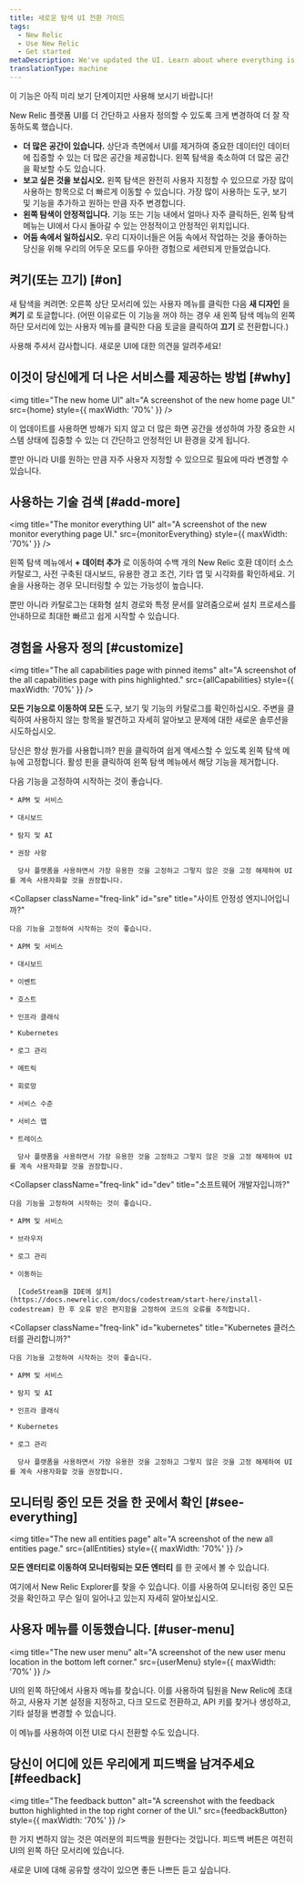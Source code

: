 ```yaml
---
title: 새로운 탐색 UI 전환 가이드
tags:
  - New Relic
  - Use New Relic
  - Get started
metaDescription: We've updated the UI. Learn about where everything is now.
translationType: machine
---
```








<Callout title="시사">
  이 기능은 아직 미리 보기 단계이지만 사용해 보시기 바랍니다!
</Callout>

New Relic 플랫폼 UI를 더 간단하고 사용자 정의할 수 있도록 크게 변경하여 더 잘 작동하도록 했습니다.

* **더 많은 공간이 있습니다.** 상단과 측면에서 UI를 제거하여 중요한 데이터인 데이터에 집중할 수 있는 더 많은 공간을 제공합니다. 왼쪽 탐색을 축소하여 더 많은 공간을 확보할 수도 있습니다.
* **보고 싶은 것을 보십시오.** 왼쪽 탐색은 완전히 사용자 지정할 수 있으므로 가장 많이 사용하는 항목으로 더 빠르게 이동할 수 있습니다. 가장 많이 사용하는 도구, 보기 및 기능을 추가하고 원하는 만큼 자주 변경합니다.
* **왼쪽 탐색이 안정적입니다.** 기능 또는 기능 내에서 얼마나 자주 클릭하든, 왼쪽 탐색 메뉴는 UI에서 다시 돌아갈 수 있는 안정적이고 안정적인 위치입니다.
* **어둠 속에서 일하십시오.** 우리 디자이너들은 어둠 속에서 작업하는 것을 좋아하는 당신을 위해 우리의 어두운 모드를 우아한 경험으로 세련되게 만들었습니다.

## 켜기(또는 끄기) [#on]

새 탐색을 켜려면: 오른쪽 상단 모서리에 있는 사용자 메뉴를 클릭한 다음 **새 디자인** 을 **켜기** 로 토글합니다. (어떤 이유로든 이 기능을 꺼야 하는 경우 새 왼쪽 탐색 메뉴의 왼쪽 하단 모서리에 있는 사용자 메뉴를 클릭한 다음 토글을 클릭하여 **끄기** 로 전환합니다.)

사용해 주셔서 감사합니다. 새로운 UI에 대한 의견을 알려주세요!

## 이것이 당신에게 더 나은 서비스를 제공하는 방법 [#why]

<img
  title="The new home UI"
  alt="A screenshot of the new home page UI."
  src={home}
  style={{ maxWidth: '70%' }}
/>

이 업데이트를 사용하면 방해가 되지 않고 더 많은 화면 공간을 생성하여 가장 중요한 시스템 상태에 집중할 수 있는 더 간단하고 안정적인 UI 환경을 갖게 됩니다.

뿐만 아니라 UI를 원하는 만큼 자주 사용자 지정할 수 있으므로 필요에 따라 변경할 수 있습니다.

## 사용하는 기술 검색 [#add-more]

<img
  title="The monitor everything UI"
  alt="A screenshot of the new monitor everything page UI."
  src={monitorEverything}
  style={{ maxWidth: '70%' }}
/>

왼쪽 탐색 메뉴에서 **+ 데이터 추가** 로 이동하여 수백 개의 New Relic 호환 데이터 소스 카탈로그, 사전 구축된 대시보드, 유용한 경고 조건, 기타 앱 및 시각화를 확인하세요. 기술을 사용하는 경우 모니터링할 수 있는 가능성이 높습니다.

뿐만 아니라 카탈로그는 대화형 설치 경로와 특정 문서를 알려줌으로써 설치 프로세스를 안내하므로 최대한 빠르고 쉽게 시작할 수 있습니다.

## 경험을 사용자 정의 [#customize]

<img
  title="The all capabilities page with pinned items"
  alt="A screenshot of the all capabilities page with pins highlighted."
  src={allCapabilities}
  style={{ maxWidth: '70%' }}
/>

**모든 기능으로 이동하여 모든** 도구, 보기 및 기능의 카탈로그를 확인하십시오. 주변을 클릭하여 사용하지 않는 항목을 발견하고 자세히 알아보고 문제에 대한 새로운 솔루션을 시도하십시오.

당신은 항상 뭔가를 사용합니까? 핀을 클릭하여 쉽게 액세스할 수 있도록 왼쪽 탐색 메뉴에 고정합니다. 활성 핀을 클릭하여 왼쪽 탐색 메뉴에서 해당 기능을 제거합니다.

<CollapserGroup>
  <Collapser
    className="freq-link"
    id="new"
    title="이제 막 시작하는 건가요?"
  >
    다음 기능을 고정하여 시작하는 것이 좋습니다.

    * APM 및 서비스

    * 대시보드

    * 탐지 및 AI

    * 권장 사항

      당사 플랫폼을 사용하면서 가장 유용한 것을 고정하고 그렇지 않은 것을 고정 해제하여 UI를 계속 사용자화할 것을 권장합니다.
  </Collapser>

  <Collapser
    className="freq-link"
    id="sre"
    title="사이트 안정성 엔지니어입니까?"
  >
    다음 기능을 고정하여 시작하는 것이 좋습니다.

    * APM 및 서비스

    * 대시보드

    * 이벤트

    * 호스트

    * 인프라 클래식

    * Kubernetes

    * 로그 관리

    * 메트릭

    * 회로망

    * 서비스 수준

    * 서비스 맵

    * 트레이스

      당사 플랫폼을 사용하면서 가장 유용한 것을 고정하고 그렇지 않은 것을 고정 해제하여 UI를 계속 사용자화할 것을 권장합니다.
  </Collapser>

  <Collapser
    className="freq-link"
    id="dev"
    title="소프트웨어 개발자입니까?"
  >
    다음 기능을 고정하여 시작하는 것이 좋습니다.

    * APM 및 서비스

    * 브라우저

    * 로그 관리

    * 이동하는

      [CodeStream을 IDE에 설치](https://docs.newrelic.com/docs/codestream/start-here/install-codestream) 한 후 오류 받은 편지함을 고정하여 코드의 오류를 추적합니다.
  </Collapser>

  <Collapser
    className="freq-link"
    id="kubernetes"
    title="Kubernetes 클러스터를 관리합니까?"
  >
    다음 기능을 고정하여 시작하는 것이 좋습니다.

    * APM 및 서비스

    * 탐지 및 AI

    * 인프라 클래식

    * Kubernetes

    * 로그 관리

      당사 플랫폼을 사용하면서 가장 유용한 것을 고정하고 그렇지 않은 것을 고정 해제하여 UI를 계속 사용자화할 것을 권장합니다.
  </Collapser>
</CollapserGroup>

## 모니터링 중인 모든 것을 한 곳에서 확인 [#see-everything]

<img
  title="The new all entities page"
  alt="A screenshot of the new all entities page."
  src={allEntities}
  style={{ maxWidth: '70%' }}
/>

**모든 엔터티로 이동하여 모니터링되는 모든 엔터티** 를 한 곳에서 볼 수 있습니다.

여기에서 New Relic Explorer를 찾을 수 있습니다. 이를 사용하여 모니터링 중인 모든 것을 확인하고 무슨 일이 일어나고 있는지 자세히 알아보십시오.

## 사용자 메뉴를 이동했습니다. [#user-menu]

<img
  title="The new user menu"
  alt="A screenshot of the new user menu location in the bottom left corner."
  src={userMenu}
  style={{ maxWidth: '70%' }}
/>

UI의 왼쪽 하단에서 사용자 메뉴를 찾습니다. 이를 사용하여 팀원을 New Relic에 초대하고, 사용자 기본 설정을 지정하고, 다크 모드로 전환하고, API 키를 찾거나 생성하고, 기타 설정을 변경할 수 있습니다.

이 메뉴를 사용하여 이전 UI로 다시 전환할 수도 있습니다.

## 당신이 어디에 있든 우리에게 피드백을 남겨주세요 [#feedback]

<img
  title="The feedback button"
  alt="A screenshot with the feedback button highlighted in the top right corner of the UI."
  src={feedbackButton}
  style={{ maxWidth: '70%' }}
/>

한 가지 변하지 않는 것은 여러분의 피드백을 원한다는 것입니다. 피드백 버튼은 여전히 UI의 왼쪽 하단 모서리에 있습니다.

새로운 UI에 대해 공유할 생각이 있으면 좋든 나쁘든 듣고 싶습니다.